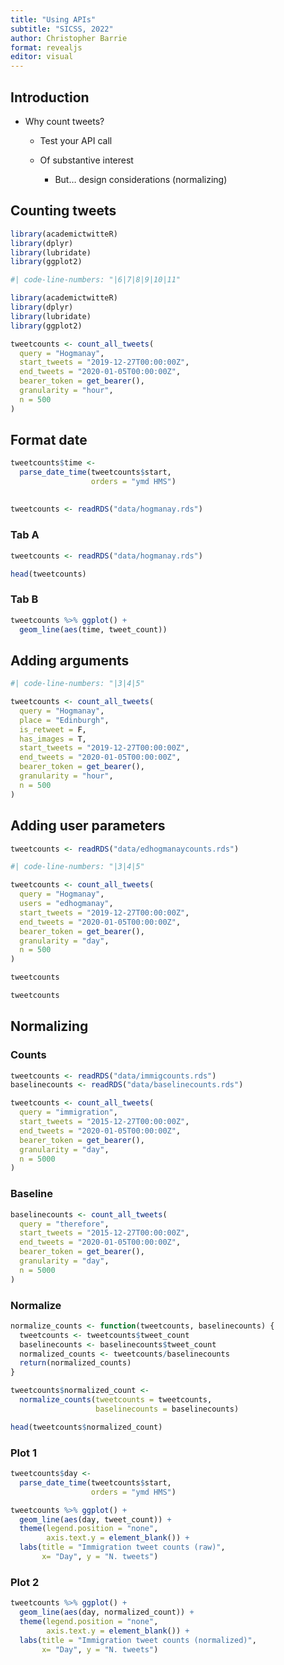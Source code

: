 ```yaml
---
title: "Using APIs"
subtitle: "SICSS, 2022"
author: Christopher Barrie
format: revealjs
editor: visual
---
```


## Introduction

-   Why count tweets?
    -   Test your API call

    -   Of substantive interest

        -   But... design considerations (normalizing)

## Counting tweets

```r
library(academictwitteR)
library(dplyr)
library(lubridate)
library(ggplot2)
```

```r
#| code-line-numbers: "|6|7|8|9|10|11"

library(academictwitteR)
library(dplyr)
library(lubridate)
library(ggplot2)

tweetcounts <- count_all_tweets(
  query = "Hogmanay",
  start_tweets = "2019-12-27T00:00:00Z",
  end_tweets = "2020-01-05T00:00:00Z",
  bearer_token = get_bearer(),
  granularity = "hour",
  n = 500
)
```

## Format date

```r

tweetcounts$time <-
  parse_date_time(tweetcounts$start, 
                  orders = "ymd HMS")
```

## 

```r
tweetcounts <- readRDS("data/hogmanay.rds")
```

::: panel-tabset
### Tab A

```r
tweetcounts <- readRDS("data/hogmanay.rds")
```

```r
head(tweetcounts)
```

### Tab B

```r
tweetcounts %>% ggplot() +
  geom_line(aes(time, tweet_count))
```
:::

## Adding arguments

```r
#| code-line-numbers: "|3|4|5"

tweetcounts <- count_all_tweets(
  query = "Hogmanay",
  place = "Edinburgh",
  is_retweet = F,
  has_images = T,
  start_tweets = "2019-12-27T00:00:00Z",
  end_tweets = "2020-01-05T00:00:00Z",
  bearer_token = get_bearer(),
  granularity = "hour",
  n = 500
)
```

## Adding user parameters

```r
tweetcounts <- readRDS("data/edhogmanaycounts.rds")

```

```r
#| code-line-numbers: "|3|4|5"

tweetcounts <- count_all_tweets(
  query = "Hogmanay",
  users = "edhogmanay",
  start_tweets = "2019-12-27T00:00:00Z",
  end_tweets = "2020-01-05T00:00:00Z",
  bearer_token = get_bearer(),
  granularity = "day",
  n = 500
)

tweetcounts

```

```r
tweetcounts
```

## Normalizing

::: panel-tabset
### Counts

```r
tweetcounts <- readRDS("data/immigcounts.rds")
baselinecounts <- readRDS("data/baselinecounts.rds")
```

```r
tweetcounts <- count_all_tweets(
  query = "immigration",
  start_tweets = "2015-12-27T00:00:00Z",
  end_tweets = "2020-01-05T00:00:00Z",
  bearer_token = get_bearer(),
  granularity = "day",
  n = 5000
)
```

### Baseline

```r
baselinecounts <- count_all_tweets(
  query = "therefore",
  start_tweets = "2015-12-27T00:00:00Z",
  end_tweets = "2020-01-05T00:00:00Z",
  bearer_token = get_bearer(),
  granularity = "day",
  n = 5000
)
```

### Normalize

```r
normalize_counts <- function(tweetcounts, baselinecounts) {
  tweetcounts <- tweetcounts$tweet_count
  baselinecounts <- baselinecounts$tweet_count
  normalized_counts <- tweetcounts/baselinecounts
  return(normalized_counts)
}

tweetcounts$normalized_count <-
  normalize_counts(tweetcounts = tweetcounts,
                   baselinecounts = baselinecounts)

head(tweetcounts$normalized_count)
```

### Plot 1

```r
tweetcounts$day <-
  parse_date_time(tweetcounts$start, 
                  orders = "ymd HMS")

tweetcounts %>% ggplot() +
  geom_line(aes(day, tweet_count)) +
  theme(legend.position = "none",
        axis.text.y = element_blank()) + 
  labs(title = "Immigration tweet counts (raw)",
       x= "Day", y = "N. tweets")

```

### Plot 2

```r
tweetcounts %>% ggplot() +
  geom_line(aes(day, normalized_count)) +
  theme(legend.position = "none",
        axis.text.y = element_blank()) + 
  labs(title = "Immigration tweet counts (normalized)",
       x= "Day", y = "N. tweets")

```
:::
